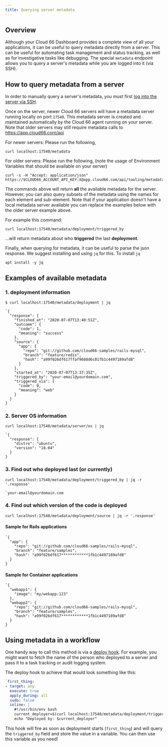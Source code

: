 ```yaml
---
title: Querying server metadata
---
```


## Overview

Although your Cloud 66 Dashboard provides a complete view of all your applications, it can be useful to query metadata directly from a server. This can be useful for automating task management and status tracking, as well as for investigative tasks like debugging. The special `metadata` endpoint allows you to query a server's metadata while you are logged into it (via SSH).

## How to query metadata from a server

In order to manually query a server's metadata, you must first [log into the server via SSH](/:product/:version?/servers/ssh-to-server). 

Once on the server, newer Cloud 66 servers will have a metadata server running locally on port `17540`. This metadata server is created and maintained automatically by the Cloud 66 agent running on your server. Note that older servers may still require metadata calls to https://app.cloud66.com/api

For newer servers: Please run the following,
```shell
curl localhost:17540/metadata
```

For older servers: Please run the following, (note the usage of Environment Variables that should be available on your server)
```shell
curl -s -H "Accept: application/json" https://$CLOUD66_ACCOUNT_API_KEY:X@app.cloud66.com/api/tooling/metadata/$CLOUD66_APPLICATION_API_KEY
```

The commands above will return **all** the available metadata for the server. However, you can also query subsets of the metadata using the names for each element and sub-element. Note that if your application doesn't have a local metadata server available you can replace the examples below with the older server example above.


For example this command:

```shell
curl localhost:17540/metadata/deployment/triggered_by
```

...will return metadata about who **triggered** the last **deployment**. 

Finally, when querying for metadata, it can be useful to parse the json response. We suggest installing and using `jq` for this. To install `jq`

```shell
apt install -y jq
```

## Examples of available metadata

### 1. deployment information

```shell
$ curl localhost:17540/metadata/deployment | jq
```

```shell
`{
  "response": {
    "finished_at": "2020-07-07T13:40:51Z",
    "outcome": {
      "code": 1,
      "meaning": "success"
    },
    "source": {
      "app": {
        "repo": "git://github.com/cloud66-samples/rails-mysql",
        "branch": "feature/redis",
        "hash": "a99f026df617ffaf9688d6c01fb1c4497189afd8"
      }
    },
    "started_at": "2020-07-07T13:37:35Z",
    "triggered_by": "your-email@yourdomain.com",
    "triggered_via": {
      "code": 0,
      "meaning": "web"
    }
  }
}
```

### 2. Server OS information

```shell
curl localhost:17540/metadata/server/os | jq
```

```shell
`{
  "response": {
    "distro": "ubuntu",
    "version": "18.04"
  }
}
```

### 3. Find out who deployed last (or currently)

```shell
curl localhost:17540/metadata/deployment/triggered_by | jq -r '.response'
```

```shell
`your-email@yourdomain.com
```

### 4. Find out which version of the code is deployed

```shell
curl localhost:17540/metadata/deployment/source | jq -r '.response'
```

#### Sample for Rails applications

```shell
`{
  "app": {
    "repo": "git://github.com/cloud66-samples/rails-mysql",
    "branch": "feature/samples",
    "hash": "a99f026df617************1fb1c4497189afd8"
  }
}
```

#### Sample for Container applications

```shell
`{
  "webapp1": {
    "image": "my/webapp:123"
  },
  "webapp2": {
    "repo": "git://github.com/cloud66-samples/rails-mysql",
    "branch": "feature/samples",
    "hash": "a99f026df617************1fb1c4497189afd8"
  }
}
```

## Using metadata in a workflow

One handy way to call this method is via a [deploy hook](/:product/:version?/deploy-hooks/deploy-hooks). For example, you might want to fetch the name of the person who deployed to a server and pass it to a task tracking or audit logging system.

The deploy hook to achieve that would look something like this:

```yaml
`first_thing:
- target: any
  execute: true
  apply_during: all 
  sudo: false
  inline: |
    #!/usr/bin/env bash
    current_deployer=$(curl localhost:17540/metadata/deployment/triggered_by | jq -r '.response')
    echo "Deployed by: $current_deployer"
```

This hook will fire as soon as deployment starts (`first_thing`) and will query the `triggered_by` field and store the value in a variable. You can then use this variable as you need!